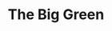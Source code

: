 ---
title: "The Big Green"
subtitle: ""
creator: ""
categories: ["cds"]
featuredImage: "../src/assets/images/item/cds/DSC02992-3.png"
views: ["../src/assets/images/item/cds/DSC02992-3.png"]
nextItem: []
---